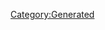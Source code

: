 {{Database/Music/MusicInfo
 |ID=130
 |Cov=131
 |Cd=21
 |Nam=124
 |Div=124
 |Ma=2
 |SerieId=1
 |SerieLogoId=1
 |WavId=131
 |VariationId=0
 |Dsc=124
 |Strt=10
 |ValkyrieBattle=1
 |ValkyrieIntro=1
 |ValkyrieIntroSky=1
 |DivaSolo=0
 |DivaMulti=2
 |Exp=2
}}
[[Category:Generated]]
